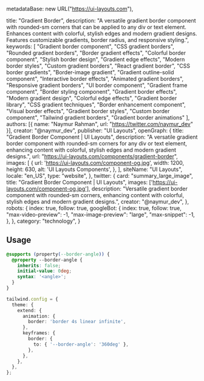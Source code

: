   metadataBase: new URL("https://ui-layouts.com"),

  title: "Gradient Border",
  description: "A versatile gradient border component with rounded-sm corners that can be applied to any div or text element. Enhances content with colorful, stylish edges and modern gradient designs. Features customizable gradients, border radius, and responsive styling.",
  keywords: [
    "Gradient border component",
    "CSS gradient borders",
    "Rounded gradient borders",
    "Border gradient effects",
    "Colorful border component",
    "Stylish border design",
    "Gradient edge effects",
    "Modern border styles",
    "Custom gradient borders",
    "React gradient border",
    "CSS border gradients",
    "Border-image gradient",
    "Gradient outline-solid component",
    "Interactive border effects",
    "Animated gradient borders",
    "Responsive gradient borders",
    "UI border component",
    "Gradient frame component",
    "Border styling component",
    "Gradient border effects",
    "Modern gradient design",
    "Colorful edge effects",
    "Gradient border library",
    "CSS gradient techniques",
    "Border enhancement component",
    "Visual border effects",
    "Gradient border styles",
    "Custom border component",
    "Tailwind gradient borders",
    "Gradient border animations"
  ],
  authors: [{ name: "Naymur Rahman", url: "https://twitter.com/naymur_dev" }],
  creator: "@naymur_dev",
  publisher: "UI Layouts",
  openGraph: {
    title: "Gradient Border Component | UI Layouts",
    description: "A versatile gradient border component with rounded-sm corners for any div or text element, enhancing content with colorful, stylish edges and modern gradient designs.",
    url: "https://ui-layouts.com/components/gradient-border",
    images: [
      {
        url: 'https://ui-layouts.com/component-og.jpg',
        width: 1200,
        height: 630,
        alt: 'UI Layouts Components',
      },
    ],
    siteName: "UI Layouts",
    locale: "en_US",
    type: "website",
  },
  twitter: {
    card: "summary_large_image",
    title: "Gradient Border Component | UI Layouts",
    images: ['https://ui-layouts.com/component-og.jpg'],
    description: "Versatile gradient border component with rounded-sm corners, enhancing content with colorful, stylish edges and modern gradient designs.",
    creator: "@naymur_dev",
  },
  robots: {
    index: true,
    follow: true,
    googleBot: {
      index: true,
      follow: true,
      "max-video-preview": -1,
      "max-image-preview": "large",
      "max-snippet": -1,
    },
  },
  category: "technology",
}

<ComponentCodePreview name='gradient-border' hasReTrigger />

## Usage

```css global.css
@supports (property(--border-angle)) {
  @property --border-angle {
    inherits: false;
    initial-value: 0deg;
    syntax: '<angle>';
  }
}
```

```ts tailwind.config.ts
tailwind.config = {
  theme: {
    extend: {
      animation: {
        border: 'border 4s linear infinite',
      },
      keyframes: {
        border: {
          to: { '--border-angle': '360deg' },
        },
      },
    },
  },
};
```
